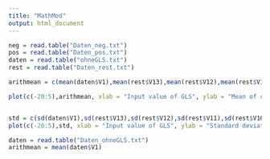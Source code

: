 ---
title: "MathMod"
output: html_document
---

```{r}
neg = read.table("Daten_neg.txt")
pos = read.table("Daten_pos.txt")
daten = read.table("ohneGLS.txt")
rest = read.table("Daten_rest.txt")

arithmean = c(mean(daten$V1),mean(rest$V13),mean(rest$V12),mean(rest$V11),mean(rest$V10),mean(rest$V9),mean(rest$V8),mean(rest$V7),mean(rest$V6),mean(rest$V5),mean(rest$V4),mean(rest$V3),mean(rest$V2),mean(rest$V1),mean(neg$V6),mean(neg$V5),mean(neg$V4),mean(neg$V3),mean(neg$V2),mean(neg$V1),mean(pos$V1),mean(pos$V2),mean(pos$V3),mean(pos$V4),mean(pos$V5),mean(pos$V6))

plot(c(-20:5),arithmean, xlab = "Input value of GLS", ylab = "Mean of circulation time", las=1)


std = c(sd(daten$V1),sd(rest$V13),sd(rest$V12),sd(rest$V11),sd(rest$V10),sd(rest$V9),sd(rest$V8),sd(rest$V7),sd(rest$V6),sd(rest$V5),sd(rest$V4),sd(rest$V3),sd(rest$V2),sd(rest$V1),sd(neg$V6),sd(neg$V5),sd(neg$V4),sd(neg$V3),sd(neg$V2),sd(neg$V1),sd(pos$V1),sd(pos$V2),sd(pos$V3),sd(pos$V4),sd(pos$V5),sd(pos$V6))
plot(c(-20:5),std, xlab = "Input value of GLS", ylab = "Standard deviation of circulation time", las=1)

```

```{r}
daten = read.table("Daten_ohneGLS.txt")
arithmean = mean(daten$V1)
```